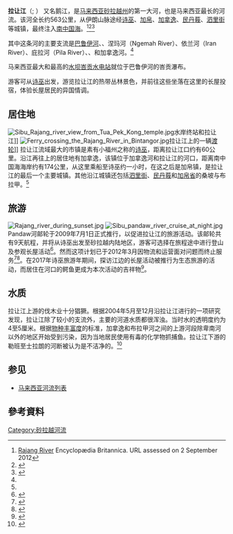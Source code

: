 {{NoteTA|G1=melayu}}
{{Expand language|en|time=2017-08-25T16:21:37+00:00}}
{{Infobox_river | river_name = 拉让江<br>Sungai Rajang<br>Rajang River
  | image_name = Rejang drainage basin.png
  | caption = 拉让江流域
  | origin = [[伊朗山脉|伊朗山脉]]
  | mouth = 
  | basin_countries = {{MYS}}{{Sarawak}}
  | length =  563公里（350mi）
  | elevation =  0米
  | discharge =  
  | watershed =}}
'''拉让江'''（{{lang-ms|Sungai Rajang}}; {{lang-en|Rajang River}}） 又名鹅江，是[[马来西亚|马来西亚]][[砂拉越州|砂拉越州]]的第一大河，也是马来西亚最长的河流。该河全长约563公里，从伊朗山脉途经[[诗巫|诗巫]]、[[加帛|加帛]]、[[加拿逸|加拿逸]]、[[民丹莪|民丹莪]]、[[泗里街|泗里街]]等城镇，最终注入[[南中国海|南中国海]]。<ref name=Britannica>[http://www.britannica.com/EBchecked/topic/490064/Rajang-River Rajang River] {{Wayback|url=http://www.britannica.com/EBchecked/topic/490064/Rajang-River |date=20150501064203 }} Encyclopædia Britannica. URL assessed on 2 September 2012</ref><ref>{{cite web|url=http://www.intimes.com.my/talking/wdg057g.htm|title=犀鸟风情 INTERNATIONAL TIMES|work=www.intimes.com.my|access-date=2011-07-30|archive-url=https://web.archive.org/web/20090503174310/http://www.intimes.com.my/talking/wdg057g.htm|archive-date=2009-05-03|dead-url=yes}}</ref><ref>{{cite web |url=http://www.ehornbill.com/ehcms/index.php?option=com_content&view=article&id=476:2010-01-04-11-54-28&catid=61:2010-01-19-15-51-43&Itemid=84 |title=存档副本 |accessdate=2011年7月30日 |deadurl=yes |archiveurl=https://web.archive.org/web/20150721081147/http://www.ehornbill.com/ehcms/index.php?option=com_content&view=article&id=476:2010-01-04-11-54-28&catid=61:2010-01-19-15-51-43&Itemid=84 |archivedate=2015年7月21日 |df= }}</ref>

其中这条河的主要支流是[[巴鲁伊河|巴鲁伊河]]、{{tsl|en|Katibas River|卡帝巴斯河}}、涅玛河（Ngemah River）、依兰河（Iran River）、庇拉河（Pila River）、{{tsl|en|Balleh River|巴列河}}、{{tsl|en|Bangkit River|邦吉河}}和加拿逸河。<ref name=Britannica/>

马来西亚最大和最高的[[水坝|水坝]][[峇贡水电站|峇贡水电站]]就位于巴鲁伊河的峇贡瀑布。

游客可从[[诗巫|诗巫]]出发，游览拉让江的热带丛林景色，并前往这些坐落在这里的长屋投宿，体验长屋居民的异国情调。

==居住地==
[[File:Sibu_Rajang_river_view_from_Tua_Pek_Kong_temple.jpg|right]]水岸终站和拉让江]]
[[File:Ferry_crossing_the_Rajang_River_in_Bintangor.jpg|left]]拉让江上的一辆[[渡轮|渡轮]]]]
拉让江流域最大的市镇是素有小福州之称的[[诗巫|诗巫]]，距离拉让江口约有60公里。沿江再往上的居住地有加拿逸，该镇位于加拿逸河和拉让江的河口，距离南中国海海岸约有174公里，从这里乘船至诗巫约一小时，在这之后是加帛镇，是拉让江的最后一个主要城镇。其他沿江城镇还包括[[泗里街|泗里街]]、[[民丹莪|民丹莪]]和[[加帛省|加帛省]]的桑坡与布拉甲。<ref name=Britannica/>

==旅游==
[[File:Rajang_river_during_sunset.jpg|left]]
[[File:Sibu_pandaw_river_cruise_at_night.jpg|right]]
Pandaw河邮轮于2009年7月1日正式推行，以促进拉让江的旅游活动。该邮轮共有9天航程，并将从诗巫出发至砂拉越内陆地区，游客可选择在旅程途中进行登山及参观长屋活动<ref>{{cite news|title=900 sign up for Rajang luxury cruise (subscription required)|url=http://www.highbeam.com/doc/1P1-161390508.html|date=2 March 2009|last=|first=|publisher=[[New_Straits_Times|New Straits Times]]|accessdate=2 September 2012|archive-url=https://web.archive.org/web/20150924173428/http://www.highbeam.com/doc/1P1-161390508.html|archive-date=2015-09-24|dead-url=yes}}</ref>。然而这项计划已于2012年3月因物流和运营面对问题而终止服务<ref>{{cite news |title= After its final Rajang tour, RV Orient Pandaw will be deported to Myanmar |url= http://thestar.com.my/news/story.asp?file=/2012/3/21/sarawak/10956053&sec=sarawak |date= 21 March 2012 |last= Hii |first= Philip |publisher= [[The_Star_(Malaysia)|The Star (Malaysia)]] |accessdate= 2 September 2012 }}{{Dead link|date=2018年6月 |bot=InternetArchiveBot |fix-attempted=no }}</ref><ref>{{cite news |title= Cruising into the sunset |url= http://www.theborneopost.com/2011/12/27/cruising-into-the-sunset/ |date= 27 December 2011 |last= Tan |first= Raymond |publisher= [[The_Borneo_Post|The Borneo Post]] |accessdate= 2 September 2012 |archive-date= 2019-02-03 |archive-url= https://web.archive.org/web/20190203134654/http://www.theborneopost.com/2011/12/27/cruising-into-the-sunset/ |dead-url= no }}</ref>。在2017年诗巫旅游年期间，探访江边的长屋活动被推行为生态旅游的活动，而居住在河口的鳄鱼更成为本次活动的吉祥物<ref>{{cite news|last1=Banji|first1=Conny|title=Rajang River a tourist attraction, says Andrew Wong|url=http://www.theborneopost.com/2016/02/25/rajang-river-a-tourist-attraction-says-andrew-wong/|accessdate=19 March 2016|publisher=The Borneo Post|date=25 February 2016|archiveurl=https://web.archive.org/web/20160304214915/http://www.theborneopost.com/2016/02/25/rajang-river-a-tourist-attraction-says-andrew-wong/|archivedate=4 March 2016}}</ref>。

==水质==
拉让江上游的伐木业十分猖獗。根据2004年5月至12月沿拉让江进行的一项研究发现，拉让江除了较小的支流外，主要的河道水质都很浑浊。当时水的透明度约为4至5厘米。根据[[物种丰富度|物种丰富度]]的标准，加拿逸和布拉甲河之间的上游河段除卑南河以外的地区开始受到污染，因为当地居民使用有毒的化学物抓捕鱼。拉让江下游的勒班至士拉朗的河断被认为是不洁净的。<ref>{{cite journal |last1= Long, S.M. |year= 2010 |title= Macrofauna of Rajang River, Sarawak, Malaysian Borneo |journal= Journal of Tropical Biology and Conservation |volume= 7 |issue=  |pages= 11–30 |publisher= Faculty of Resource Science and Technology, [[Universiti_Malaysia_Sarawak|Universiti Malaysia Sarawak]] |doi=  |url= http://www.ums.edu.my/ibtp/index.php/publication/jtbc/22-jtbc-vol7 |accessdate= 5 June 2014 |archive-date= 2016-03-04 |archive-url= https://web.archive.org/web/20160304190628/http://www.ums.edu.my/ibtp/index.php/publication/jtbc/22-jtbc-vol7 |dead-url= no }}</ref>

==参见==
{{Portal|马来西亚}}
*[[马来西亚河流列表|马来西亚河流列表]]

==參考資料==
{{Reflist|30em}}

{{coord|2|07|47|N|111|13|09|E|region:MY-13_type:waterbody_source:kolossus-dewiki|display=title}}

[[Category:砂拉越河流|Category:砂拉越河流]]